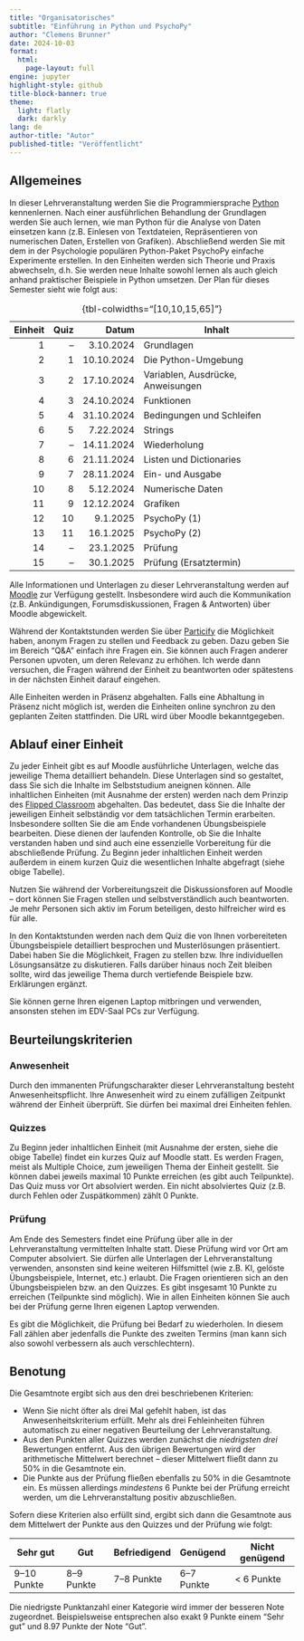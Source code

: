 ```yaml
---
title: "Organisatorisches"
subtitle: "Einführung in Python und PsychoPy"
author: "Clemens Brunner"
date: 2024-10-03
format:
  html:
    page-layout: full
engine: jupyter
highlight-style: github
title-block-banner: true
theme:
  light: flatly
  dark: darkly
lang: de
author-title: "Autor"
published-title: "Veröffentlicht"
---
```


## Allgemeines

In dieser Lehrveranstaltung werden Sie die Programmiersprache [Python](https://www.python.org/) kennenlernen. Nach einer ausführlichen Behandlung der Grundlagen werden Sie auch lernen, wie man Python für die Analyse von Daten einsetzen kann (z.B. Einlesen von Textdateien, Repräsentieren von numerischen Daten, Erstellen von Grafiken). Abschließend werden Sie mit dem in der Psychologie populären Python-Paket PsychoPy einfache Experimente erstellen. In den Einheiten werden sich Theorie und Praxis abwechseln, d.h. Sie werden neue Inhalte sowohl lernen als auch gleich anhand praktischer Beispiele in Python umsetzen. Der Plan für dieses Semester sieht wie folgt aus:

| Einheit | Quiz | Datum      | Inhalt                            |
|--------:|-----:|-----------:|-----------------------------------|
| 1       |   –  |  3.10.2024 | Grundlagen                        |
| 2       |   1  | 10.10.2024 | Die Python-Umgebung               |
| 3       |   2  | 17.10.2024 | Variablen, Ausdrücke, Anweisungen |
| 4       |   3  | 24.10.2024 | Funktionen                        |
| 5       |   4  | 31.10.2024 | Bedingungen und Schleifen         |
| 6       |   5  |  7.22.2024 | Strings                           |
| 7       |   –  | 14.11.2024 | Wiederholung                      |
| 8       |   6  | 21.11.2024 | Listen und Dictionaries           |
| 9       |   7  | 28.11.2024 | Ein- und Ausgabe                  |
| 10      |   8  |  5.12.2024 | Numerische Daten                  |
| 11      |   9  | 12.12.2024 | Grafiken                          |
| 12      |  10  |   9.1.2025 | PsychoPy (1)                      |
| 13      |  11  |  16.1.2025 | PsychoPy (2)                      |
| 14      |   –  |  23.1.2025 | Prüfung                           |
| 15      |   –  |  30.1.2025 | Prüfung (Ersatztermin)            |

: {tbl-colwidths="[10,10,15,65]"}

Alle Informationen und Unterlagen zu dieser Lehrveranstaltung werden auf [Moodle](https://moodle.uni-graz.at/login/index.php) zur Verfügung gestellt. Insbesondere wird auch die Kommunikation (z.B. Ankündigungen, Forumsdiskussionen, Fragen & Antworten) über Moodle abgewickelt.

Während der Kontaktstunden werden Sie über [Particify](https://ars.uni-graz.at/p/52884324) die Möglichkeit haben, anonym Fragen zu stellen und Feedback zu geben. Dazu geben Sie im Bereich "Q&A" einfach ihre Fragen ein. Sie können auch Fragen anderer Personen upvoten, um deren Relevanz zu erhöhen. Ich werde dann versuchen, die Fragen während der Einheit zu beantworten oder spätestens in der nächsten Einheit darauf eingehen.

Alle Einheiten werden in Präsenz abgehalten. Falls eine Abhaltung in Präsenz nicht möglich ist, werden die Einheiten online synchron zu den geplanten Zeiten stattfinden. Die URL wird über Moodle bekanntgegeben.


## Ablauf einer Einheit

Zu jeder Einheit gibt es auf Moodle ausführliche Unterlagen, welche das jeweilige Thema detailliert behandeln. Diese Unterlagen sind so gestaltet, dass Sie sich die Inhalte im Selbststudium aneignen können. Alle inhaltlichen Einheiten (mit Ausnahme der ersten) werden nach dem Prinzip des [Flipped Classroom](https://de.wikipedia.org/wiki/Umgedrehter_Unterricht) abgehalten. Das bedeutet, dass Sie die Inhalte der jeweiligen Einheit selbständig vor dem tatsächlichen Termin erarbeiten. Insbesondere sollten Sie die am Ende vorhandenen Übungsbeispiele bearbeiten. Diese dienen der laufenden Kontrolle, ob Sie die Inhalte verstanden haben und sind auch eine essenzielle Vorbereitung für die abschließende Prüfung. Zu Beginn jeder inhaltlichen Einheit werden außerdem in einem kurzen Quiz die wesentlichen Inhalte abgefragt (siehe obige Tabelle).

:::{.callout-tip}
Nutzen Sie während der Vorbereitungszeit die Diskussionsforen auf Moodle – dort können Sie Fragen stellen und selbstverständlich auch beantworten. Je mehr Personen sich aktiv im Forum beteiligen, desto hilfreicher wird es für alle.
:::

In den Kontaktstunden werden nach dem Quiz die von Ihnen vorbereiteten Übungsbeispiele detailliert besprochen und Musterlösungen präsentiert. Dabei haben Sie die Möglichkeit, Fragen zu stellen bzw. Ihre individuellen Lösungsansätze zu diskutieren. Falls darüber hinaus noch Zeit bleiben sollte, wird das jeweilige Thema durch vertiefende Beispiele bzw. Erklärungen ergänzt.

Sie können gerne Ihren eigenen Laptop mitbringen und verwenden, ansonsten stehen im EDV-Saal PCs zur Verfügung.


## Beurteilungskriterien

### Anwesenheit

Durch den immanenten Prüfungscharakter dieser Lehrveranstaltung besteht Anwesenheitspflicht. Ihre Anwesenheit wird zu einem zufälligen Zeitpunkt während der Einheit überprüft. Sie dürfen bei maximal drei Einheiten fehlen.


### Quizzes

Zu Beginn jeder inhaltlichen Einheit (mit Ausnahme der ersten, siehe die obige Tabelle) findet ein kurzes Quiz auf Moodle statt. Es werden Fragen, meist als Multiple Choice, zum jeweiligen Thema der Einheit gestellt. Sie können dabei jeweils maximal 10 Punkte erreichen (es gibt auch Teilpunkte). Das Quiz muss vor Ort absolviert werden. Ein nicht absolviertes Quiz (z.B. durch Fehlen oder Zuspätkommen) zählt 0 Punkte.


### Prüfung

Am Ende des Semesters findet eine Prüfung über alle in der Lehrveranstaltung vermittelten Inhalte statt. Diese Prüfung wird vor Ort am Computer absolviert. Sie dürfen alle Unterlagen der Lehrveranstaltung verwenden, ansonsten sind keine weiteren Hilfsmittel (wie z.B. KI, gelöste Übungsbeispiele, Internet, etc.) erlaubt. Die Fragen orientieren sich an den Übungsbeispielen bzw. an den Quizzes. Es gibt insgesamt 10 Punkte zu erreichen (Teilpunkte sind möglich). Wie in allen Einheiten können Sie auch bei der Prüfung gerne Ihren eigenen Laptop verwenden.

Es gibt die Möglichkeit, die Prüfung bei Bedarf zu wiederholen. In diesem Fall zählen aber jedenfalls die Punkte des zweiten Termins (man kann sich also sowohl verbessern als auch verschlechtern).


## Benotung

Die Gesamtnote ergibt sich aus den drei beschriebenen Kriterien:

- Wenn Sie nicht öfter als drei Mal gefehlt haben, ist das Anwesenheitskriterium erfüllt. Mehr als drei Fehleinheiten führen automatisch zu einer negativen Beurteilung der Lehrveranstaltung.
- Aus den Punkten aller Quizzes werden zunächst die *niedrigsten drei* Bewertungen entfernt. Aus den übrigen Bewertungen wird der arithmetische Mittelwert berechnet – dieser Mittelwert fließt dann zu 50% in die Gesamtnote ein.
- Die Punkte aus der Prüfung fließen ebenfalls zu 50% in die Gesamtnote ein. Es müssen allerdings *mindestens* 6 Punkte bei der Prüfung erreicht werden, um die Lehrveranstaltung positiv abzuschließen.

Sofern diese Kriterien also erfüllt sind, ergibt sich dann die Gesamtnote aus dem Mittelwert der Punkte aus den Quizzes und der Prüfung wie folgt:

| Sehr gut    | Gut        | Befriedigend | Genügend   | Nicht genügend |
|-------------|------------|--------------|------------|----------------|
| 9–10 Punkte | 8–9 Punkte | 7–8 Punkte   | 6–7 Punkte | \< 6 Punkte    |

Die niedrigste Punktanzahl einer Kategorie wird immer der besseren Note zugeordnet. Beispielsweise entsprechen also exakt 9 Punkte einem "Sehr gut" und 8.97 Punkte der Note "Gut".
